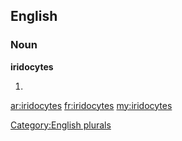 ==English==

===Noun===
'''iridocytes'''

# {{plural of|[[iridocyte]]}}

[[Category:English plurals]]

[[ar:iridocytes]]
[[fr:iridocytes]]
[[my:iridocytes]]